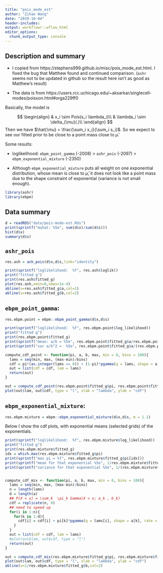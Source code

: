 ```yaml
---
title: "pois_mode_est"
author: "Zihao Wang"
date: "2019-10-04"
header-includes:
output: workflowr::wflow_html
editor_options:
  chunk_output_type: console
---
```


## Description  and summary
* I copied from https://stephens999.github.io/misc/pois_mode_est.html. I fixed the bug  that Matthew found and continued comparison. (`ashr` seems not to be updated in github so the result here isn't as good as Matthew's result)

* The data is from https://users.rcc.uchicago.edu/~aksarkar/singlecell-modes/poisson.html#orga229ff0

Basically, the model is

$$
\begin{align}
  & x_i \sim Pois(s_i \lambda_i)\\
  & \lambda_i \sim \delta_{\mu}(.)\\
\end{align}
$$
Then  we have $\hat{\mu} = \frac{\sum_i x_i}{\sum_i s_i}$. So we expect to see our fitted prior to be close to a point mass close to $\hat{\mu}$. 


Some results:\

* loglikelihood: `ebpm_point_gamma` (-2008) > `ashr_pois` (-2097) > `ebpm_exponential_mixture` (-2350)\

* Although `ebpm_exponential_mixture` puts all weight on one exponential distribution, whose mean is close to $\hat{\mu}$, it does not look like a point mass due to the shape constraint of exponential (variance is not small enough).  


```r
library(ashr)
library(ebpm)
```

## Data summary

```r
d = readRDS("data/pois-mode-est.Rds")
print(sprintf("muhat: %5e", sum(d$x)/sum(d$s)))
hist(d$x)
summary(d$s)
```

## `ashr_pois`
```r
res.ash = ash_pois(d$x,d$s,link="identity")
```


```r
print(sprintf("loglikelihood:  %f", res.ash$loglik))
print("fitted g")
print(res.ash$fitted_g)
plot(res.ash,xmin=0,xmax=1e-4)
abline(v=res.ash$fitted_g$a,col=1)
abline(v=res.ash$fitted_g$b,col=2)
```


## `ebpm_point_gamma`:
```r
res.ebpm.point = ebpm::ebpm_point_gamma(d$x,d$s)
```

```r
print(sprintf("loglikelihood:  %f", res.ebpm.point$log_likelihood))
print("fitted g")
print(res.ebpm.point$fitted_g)
print(sprintf("mean: a/b = %5e", res.ebpm.point$fitted_g$a/res.ebpm.point$fitted_g$b))
print(sprintf("var a/b^2 =  %5e", res.ebpm.point$fitted_g$a/(res.ebpm.point$fitted_g$b^2)))

compute_cdf_point <- function(pi, a, b, max, min = 0, bins = 100){
  lams = seq(min, max, (max-min)/bins)
  cdf = pi*(as.integer(lams == 0)) + (1-pi)*pgamma(q = lams, shape = a, rate = b, lower.tail = T)
  out = list(cdf = cdf, lam = lams)
  return(out)
}

out = compute_cdf_point(res.ebpm.point$fitted_g$pi, res.ebpm.point$fitted_g$a, res.ebpm.point$fitted_g$b, max = 1e-4, bins = 1000)
plot(out$lam, out$cdf, type = "l", xlab = "lambda", ylab = "cdf")
```

## `ebpm_exponential_mixture`:
```r
res.ebpm.mixture = ebpm::ebpm_exponential_mixture(d$x,d$s, m = 1.1)
```

Below I  show the cdf plots, with exponential means (selected grids) of the exponentials. 
```r
print(sprintf("loglikelihood:  %f", res.ebpm.mixture$log_likelihood))
print("fitted g")
print(res.ebpm.mixture$fitted_g)
idx = which.max(res.ebpm.mixture$fitted_g$pi)
print(sprintf("max pi = %f", res.ebpm.mixture$fitted_g$pi[idx]))
print(sprintf("mean for that exponential %5e", 1/res.ebpm.mixture$fitted_g$b[idx]))
print(sprintf("variance for that exponential %5e", 1/(res.ebpm.mixture$fitted_g$b[idx]^2)))


compute_cdf_mix <- function(pi, a, b, max, min = 0, bins = 100){
  lams = seq(min, max, (max-min)/bins)
  n = length(lams)
  d = length(a)
  ## P(X < x) = \sum_k  \pi_k Gamma(X < x; a_k , b_k)
  cdf = replicate(n, 0)
  ## need to speed up
  for(i in 1:n){
    for(k in 1:d){
      cdf[i] = cdf[i] + pi[k]*pgamma(q = lams[i], shape = a[k], rate = b[k], lower.tail = T)
    }
  }
  out = list(cdf = cdf, lam = lams)
  #plot(out$lam, out$cdf, type = "l")
  return(out)
}

out = compute_cdf_mix(res.ebpm.mixture$fitted_g$pi, res.ebpm.mixture$fitted_g$a, res.ebpm.mixture$fitted_g$b, max = 1e-4, bins = 1000)
plot(out$lam, out$cdf, type = "l", xlab = "lambda", ylab = "cdf")
abline(v=1/res.ebpm.mixture$fitted_g$b,col=2)
```

